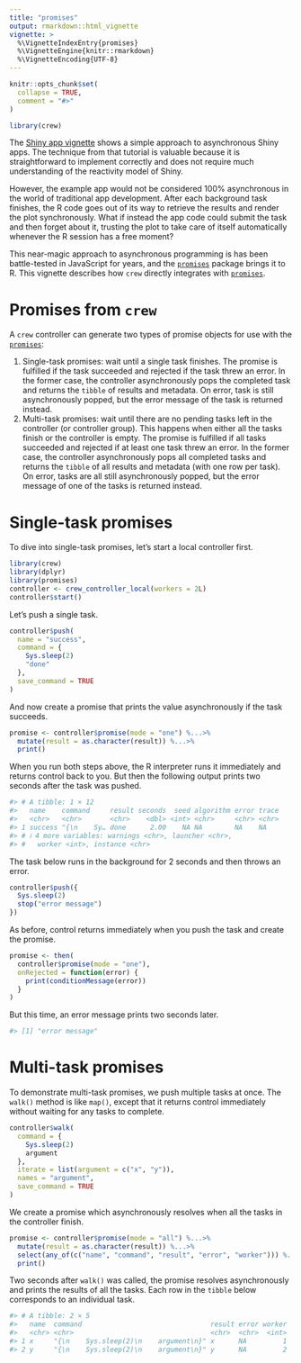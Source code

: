 ```yaml
---
title: "promises"
output: rmarkdown::html_vignette
vignette: >
  %\VignetteIndexEntry{promises}
  %\VignetteEngine{knitr::rmarkdown}
  %\VignetteEncoding{UTF-8}
---
```


```r
knitr::opts_chunk$set(
  collapse = TRUE,
  comment = "#>"
)
```

```r
library(crew)
```

The [Shiny app vignette](https://wlandau.github.io/crew/articles/shiny.html) shows a simple approach to asynchronous Shiny apps. The technique from that tutorial is valuable because it is straightforward to implement correctly and does not require much understanding of the reactivity model of Shiny.

However, the example app would not be considered 100% asynchronous in the world of traditional app development. After each background task finishes, the R code goes out of its way to retrieve the results and render the plot synchronously. What if instead the app code could submit the task and then forget about it, trusting the plot to take care of itself automatically whenever the R session has a free moment?

This near-magic approach to asynchronous programming is has been battle-tested in JavaScript for years, and the [`promises`](https://rstudio.github.io/promises/) package brings it to R. This vignette describes how `crew` directly integrates with [`promises`](https://rstudio.github.io/promises/).

# Promises from `crew`

A `crew` controller can generate two types of promise objects for use with the [`promises`](https://rstudio.github.io/promises/):

1. Single-task promises: wait until a single task finishes. The promise is fulfilled if the task succeeded and rejected if the task threw an error. In the former case, the controller asynchronously pops the completed task and returns the `tibble` of results and metadata. On error, task is still asynchronously popped, but the error message of the task is returned instead.
2. Multi-task promises: wait until there are no pending tasks left in the controller (or controller group). This happens when either all the tasks finish or the controller is empty. The promise is fulfilled if all tasks succeeded and rejected if at least one task threw an error. In the former case, the controller asynchronously pops all completed tasks and returns the `tibble` of all results and metadata (with one row per task). On error, tasks are all still asynchronously popped, but the error message of one of the tasks is returned instead.

# Single-task promises

To dive into single-task promises, let's start a local controller first.

```r
library(crew)
library(dplyr)
library(promises)
controller <- crew_controller_local(workers = 2L)
controller$start()
```

Let's push a single task.

```r
controller$push(
  name = "success",
  command = {
    Sys.sleep(2)
    "done"
  },
  save_command = TRUE
)
```

And now create a promise that prints the value asynchronously if the task succeeds.

```r
promise <- controller$promise(mode = "one") %...>%
  mutate(result = as.character(result)) %...>%
  print()
```

When you run both steps above, the R interpreter runs it immediately and returns control back to you. But then the following output prints two seconds after the task was pushed.

```r
#> # A tibble: 1 × 12
#>   name    command     result seconds  seed algorithm error trace
#>   <chr>   <chr>       <chr>    <dbl> <int> <chr>     <chr> <chr>
#> 1 success "{\n    Sy… done      2.00    NA NA        NA    NA   
#> # ℹ 4 more variables: warnings <chr>, launcher <chr>,
#> #   worker <int>, instance <chr>
```

The task below runs in the background for 2 seconds and then throws an error.

```r
controller$push({
  Sys.sleep(2)
  stop("error message")
})
```

As before, control returns immediately when you push the task and create the promise.

```r
promise <- then(
  controller$promise(mode = "one"),
  onRejected = function(error) {
    print(conditionMessage(error))
  }
)
```

But this time, an error message prints two seconds later.

```r
#> [1] "error message"
```

# Multi-task promises

To demonstrate multi-task promises, we push multiple tasks at once. The `walk()` method is like `map()`, except that it returns control immediately without waiting for any tasks to complete.

```r
controller$walk(
  command = {
    Sys.sleep(2)
    argument
  },
  iterate = list(argument = c("x", "y")),
  names = "argument",
  save_command = TRUE
)
```

We create a promise which asynchronously resolves when all the tasks in the controller finish.

```r
promise <- controller$promise(mode = "all") %...>%
  mutate(result = as.character(result)) %...>%
  select(any_of(c("name", "command", "result", "error", "worker"))) %...T>%
  print()
```

Two seconds after `walk()` was called, the promise resolves asynchronously and prints the results of all the tasks. Each row in the `tibble` below corresponds to an individual task.

```r
#> # A tibble: 2 × 5
#>   name  command                                result error worker
#>   <chr> <chr>                                  <chr>  <chr>  <int>
#> 1 x     "{\n    Sys.sleep(2)\n    argument\n}" x      NA         1
#> 2 y     "{\n    Sys.sleep(2)\n    argument\n}" y      NA         2
```
